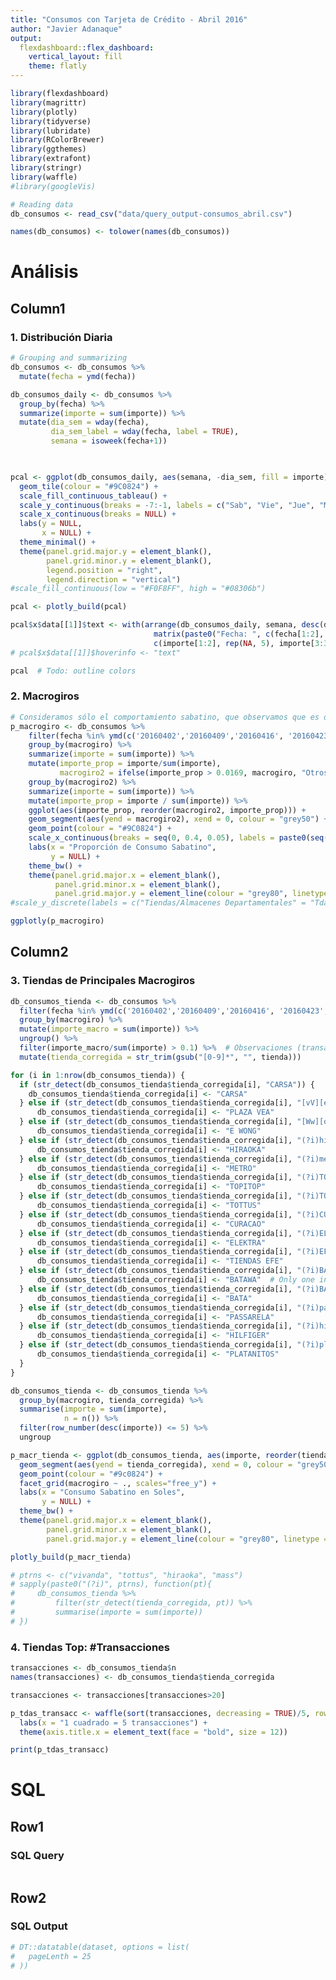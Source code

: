 ```yaml
---
title: "Consumos con Tarjeta de Crédito - Abril 2016"
author: "Javier Adanaque"
output:
  flexdashboard::flex_dashboard:
    vertical_layout: fill
    theme: flatly
---
```


```r
library(flexdashboard)
library(magrittr)
library(plotly)
library(tidyverse)
library(lubridate)
library(RColorBrewer)
library(ggthemes)
library(extrafont)
library(stringr)
library(waffle)
#library(googleVis)

# Reading data
db_consumos <- read_csv("data/query_output-consumos_abril.csv")

names(db_consumos) <- tolower(names(db_consumos))

```

An&aacute;lisis
=======================================================================


Column1 {data-width=530}
-----------------------------------------------------------------------

### 1. Distribuci&oacute;n Diaria

```r
# Grouping and summarizing
db_consumos <- db_consumos %>%
  mutate(fecha = ymd(fecha))

db_consumos_daily <- db_consumos %>%
  group_by(fecha) %>%
  summarize(importe = sum(importe)) %>%
  mutate(dia_sem = wday(fecha),
         dia_sem_label = wday(fecha, label = TRUE),
         semana = isoweek(fecha+1))
  


pcal <- ggplot(db_consumos_daily, aes(semana, -dia_sem, fill = importe)) +
  geom_tile(colour = "#9C0824") +
  scale_fill_continuous_tableau() +
  scale_y_continuous(breaks = -7:-1, labels = c("Sab", "Vie", "Jue", "Mie", "Mar", "Lun", "Dom")) +
  scale_x_continuous(breaks = NULL) +
  labs(y = NULL,
       x = NULL) +
  theme_minimal() +
  theme(panel.grid.major.y = element_blank(),
        panel.grid.minor.y = element_blank(),
        legend.position = "right",
        legend.direction = "vertical")
#scale_fill_continuous(low = "#F0F8FF", high = "#08306b")

pcal <- plotly_build(pcal)

pcal$x$data[[1]]$text <- with(arrange(db_consumos_daily, semana, desc(dia_sem)),
                                matrix(paste0("Fecha: ", c(fecha[1:2], rep(NA, 5), fecha[3:30]), "<br>Importe: ",
                                c(importe[1:2], rep(NA, 5), importe[3:30])), nrow = 7, ncol = 5))
# pcal$x$data[[1]]$hoverinfo <- "text"

pcal  # Todo: outline colors
```

### 2. Macrogiros

```r
# Consideramos sólo el comportamiento sabatino, que observamos que es donde hay mayor consumo con tarjeta
p_macrogiro <- db_consumos %>%
    filter(fecha %in% ymd(c('20160402','20160409','20160416', '20160423','20160430'))) %>%
    group_by(macrogiro) %>%
    summarize(importe = sum(importe)) %>%
    mutate(importe_prop = importe/sum(importe),
           macrogiro2 = ifelse(importe_prop > 0.0169, macrogiro, "Otros")) %>%
    group_by(macrogiro2) %>%
    summarize(importe = sum(importe)) %>%
    mutate(importe_prop = importe / sum(importe)) %>%
    ggplot(aes(importe_prop, reorder(macrogiro2, importe_prop))) +
    geom_segment(aes(yend = macrogiro2), xend = 0, colour = "grey50") +
    geom_point(colour = "#9C0824") +
    scale_x_continuous(breaks = seq(0, 0.4, 0.05), labels = paste0(seq(0, 0.4, 0.05)*100, "%")) +
    labs(x = "Proporción de Consumo Sabatino",
         y = NULL) +
    theme_bw() +
    theme(panel.grid.major.x = element_blank(),
          panel.grid.minor.x = element_blank(),
          panel.grid.major.y = element_line(colour = "grey80", linetype = "dashed"))
#scale_y_discrete(labels = c("Tiendas/Almacenes Departamentales" = "Tdas./Almac. Departamentales")) +

ggplotly(p_macrogiro)

```

Column2 {data-width=470}
-----------------------------------------------------------------------

### 3. Tiendas de Principales Macrogiros

```r
db_consumos_tienda <- db_consumos %>%
  filter(fecha %in% ymd(c('20160402','20160409','20160416', '20160423','20160430'))) %>%
  group_by(macrogiro) %>%
  mutate(importe_macro = sum(importe)) %>%
  ungroup() %>%
  filter(importe_macro/sum(importe) > 0.1) %>%  # Observaciones (transacciones) cuyo macrogiro represente más del 10% del consumo sabatino
  mutate(tienda_corregida = str_trim(gsub("[0-9]*", "", tienda)))

for (i in 1:nrow(db_consumos_tienda)) {
  if (str_detect(db_consumos_tienda$tienda_corregida[i], "CARSA")) {
    db_consumos_tienda$tienda_corregida[i] <- "CARSA"
  } else if (str_detect(db_consumos_tienda$tienda_corregida[i], "[vV][eE][Aa]")) {
      db_consumos_tienda$tienda_corregida[i] <- "PLAZA VEA"
  } else if (str_detect(db_consumos_tienda$tienda_corregida[i], "[Ww][oO][nN][gG]")) {
      db_consumos_tienda$tienda_corregida[i] <- "E WONG"
  } else if (str_detect(db_consumos_tienda$tienda_corregida[i], "(?i)hiraoka")) {
      db_consumos_tienda$tienda_corregida[i] <- "HIRAOKA"
  } else if (str_detect(db_consumos_tienda$tienda_corregida[i], "(?i)metro")) {
      db_consumos_tienda$tienda_corregida[i] <- "METRO"
  } else if (str_detect(db_consumos_tienda$tienda_corregida[i], "(?i)TOP[IY] ?TOP")) {
      db_consumos_tienda$tienda_corregida[i] <- "TOPITOP"
  } else if (str_detect(db_consumos_tienda$tienda_corregida[i], "(?i)TOTTUS")) {
      db_consumos_tienda$tienda_corregida[i] <- "TOTTUS"
  } else if (str_detect(db_consumos_tienda$tienda_corregida[i], "(?i)CURACAO")) {
      db_consumos_tienda$tienda_corregida[i] <- "CURACAO"
  } else if (str_detect(db_consumos_tienda$tienda_corregida[i], "(?i)ELEKTRA")) {
      db_consumos_tienda$tienda_corregida[i] <- "ELEKTRA"
  } else if (str_detect(db_consumos_tienda$tienda_corregida[i], "(?i)EFE")) {
      db_consumos_tienda$tienda_corregida[i] <- "TIENDAS EFE"
  } else if (str_detect(db_consumos_tienda$tienda_corregida[i], "(?i)BATAWA")) {
      db_consumos_tienda$tienda_corregida[i] <- "BATAWA"  # Only one insignificant transaction. Used only to keep it different from BATA
  } else if (str_detect(db_consumos_tienda$tienda_corregida[i], "(?i)BATA")) {
      db_consumos_tienda$tienda_corregida[i] <- "BATA"
  } else if (str_detect(db_consumos_tienda$tienda_corregida[i], "(?i)pass?arela")) {
      db_consumos_tienda$tienda_corregida[i] <- "PASSARELA"
  } else if (str_detect(db_consumos_tienda$tienda_corregida[i], "(?i)hilfiger")) {
      db_consumos_tienda$tienda_corregida[i] <- "HILFIGER"
  } else if (str_detect(db_consumos_tienda$tienda_corregida[i], "(?i)platan")) {
      db_consumos_tienda$tienda_corregida[i] <- "PLATANITOS"
  }
}

db_consumos_tienda <- db_consumos_tienda %>%
  group_by(macrogiro, tienda_corregida) %>%
  summarise(importe = sum(importe),
            n = n()) %>%
  filter(row_number(desc(importe)) <= 5) %>%
  ungroup

p_macr_tienda <- ggplot(db_consumos_tienda, aes(importe, reorder(tienda_corregida, importe))) +
  geom_segment(aes(yend = tienda_corregida), xend = 0, colour = "grey50") +
  geom_point(colour = "#9c0824") +
  facet_grid(macrogiro ~ ., scales="free_y") +
  labs(x = "Consumo Sabatino en Soles",
       y = NULL) +
  theme_bw() +
  theme(panel.grid.major.x = element_blank(),
        panel.grid.minor.x = element_blank(),
        panel.grid.major.y = element_line(colour = "grey80", linetype = "dashed"))

plotly_build(p_macr_tienda)

# ptrns <- c("vivanda", "tottus", "hiraoka", "mass")
# sapply(paste0("(?i)", ptrns), function(pt){
#     db_consumos_tienda %>%
#         filter(str_detect(tienda_corregida, pt)) %>%
#         summarise(importe = sum(importe))
# })

```

### 4. Tiendas Top: #Transacciones

```r
transacciones <- db_consumos_tienda$n
names(transacciones) <- db_consumos_tienda$tienda_corregida

transacciones <- transacciones[transacciones>20]

p_tdas_transacc <- waffle(sort(transacciones, decreasing = TRUE)/5, rows = 14, size = 1, colors = tableau_color_pal("tableau20")(11)) +
  labs(x = "1 cuadrado = 5 transacciones") +
  theme(axis.title.x = element_text(face = "bold", size = 12))

print(p_tdas_transacc)
```

SQL {data-orientation=rows}
=======================================================================

Row1 {data-width=300}
-----------------------------------------------------------------------

### SQL Query

```

```

Row2 {data-height=700}
-----------------------------------------------------------------------

### SQL Output

```r
# DT::datatable(dataset, options = list(
#   pageLenth = 25
# ))
```
